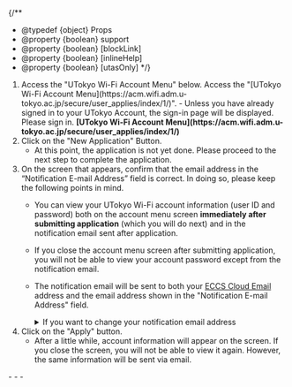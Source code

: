 
{/**
  * @typedef {object} Props
  * @property {boolean} support
  * @property {boolean} [blockLink]
  * @property {boolean} [inlineHelp]
  * @property {boolean} [utasOnly]
  */}


1. <If cond={props.blockLink}>
     Access the "UTokyo Wi-Fi Account Menu" below.
     <Fragment slot="else">
     Access the "[UTokyo Wi-Fi Account Menu](https://acm.wifi.adm.u-tokyo.ac.jp/secure/user_applies/index/1/)".
     </Fragment>
   </If>
   - Unless you have already signed in to your UTokyo Account, the sign-in page will be displayed. Please sign in.
   <If cond={props.blockLink}>
     <b class="box center">[UTokyo Wi-Fi Account Menu](https://acm.wifi.adm.u-tokyo.ac.jp/secure/user_applies/index/1/)</b>
   </If>
   <If cond={props.inlineHelp}>
     <ApplyHelpMFA type="details" />
     <ApplyHelpJouhouSecurity type="details" /> 
   </If>
1. Click on the "New Application" Button.
   - At this point, the application is not yet done. Please proceed to the next step to complete the application.
1. On the screen that appears, confirm that the email address in the “Notification E-mail Address” field is correct. In doing so, please keep the following points in mind.
   - You can view your UTokyo Wi-Fi account information (user ID and password) both on the account menu screen **immediately after submitting application** (which you will do next) and in the notification email sent after application.
   - If you close the account menu screen after submitting application, you will not be able to view your account password except from the notification email.
   - The notification email will be sent to both your [ECCS Cloud Email](/en/google/) address and the email address shown in the "Notification E-mail Address" field.
     <details>
        <summary>If you want to change your notification email address</summary>
        <If cond={props.utasOnly}>
          In order to change the email address to which the notification email is sent, log in to [UTAS](https://utas.adm.u-tokyo.ac.jp/campusweb/campusportal.do) and set "E-MAIL 1" in the "Student Information" menu (note that the "E-MAIL 2" address cannot be used as the UTokyo Wi-Fi email address).
          <Fragment slot="else">
            Follow the instructions below to change the email address to which the notification email is sent.
  
            - For students <small>including accounts that are both students and faculty and staff members</small>: Log in to [UTAS](https://utas.adm.u-tokyo.ac.jp/campusweb/campusportal.do) and set "E-MAIL 1" in the "Student Information" menu (note that the "E-MAIL 2" address cannot be used as the UTokyo Wi-Fi email address).
            - For faculty and staff members <small>excluding accounts that are both students and faculty and staff members</small>: Log in to [the Personnel Information MyWeb](https://univtokyo.sharepoint.com/sites/utokyoportal/wiki/d/Personal_information_and_ID_card.aspx) and set your "学内メールアドレス" (Campus Email Address) field in the "パーソナルメニュー" (Personal Menu). * The email address for this purpose must end with `u-tokyo.ac.jp`
          </Fragment>
        </If>
          Please note that it will take some time for the change to take effect, so please apply for an account after a day you registered your email.
      </details>
1. Click on the "Apply" button.
   - After a little while, account information will appear on the screen. If you close the screen, you will not be able to view it again. However, the same information will be sent via email.
     <If cond={props.inlineHelp}>
       <ApplyHelpEmail type="details" />
     </If>
<If cond={props.inlineHelp}>
  <Support lang="en" show={props.support} />
  <Help lang="en" support={props.support} slot="else">
    - <ApplyHelpMFA type="default" />
    - <ApplyHelpJouhouSecurity type="default" />
    - <ApplyHelpEmail type="default" />
  </Help>
</If>
